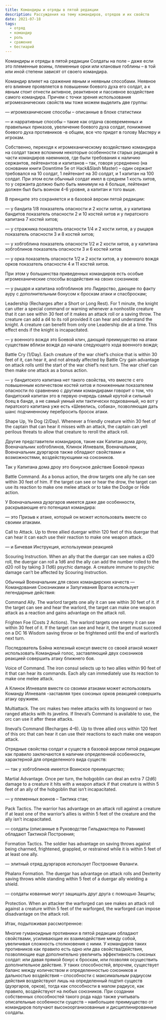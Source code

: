```yaml
---
title: Командиры и отряды в пятой редакции
description: Рассуждения на тему командиров, отрядов и их свойств
date: 2021-07-18
tags:
  - отряд
  - командир
  - роль
  - сражение
  - бестиарий
---
```


Командиры и отряды в пятой редакции
Солдаты на поле – даже если это племенные воины, племенные орки или клановые гоблины – в той или иной степени зависят от своего командира.

Командир влияет на сражение явным и неявным способами. Неявное его влияние проявляется в повышении боевого духа его солдат, а к явным стоит отнести активное, реактивное и пассивное воздействие самого командира. Причем с точки зрения использования игромеханических свойств мы тоже можем выделить две группы:

— игромеханические способы – описанные в блоке статистики

— и нарративные способы – такие как отдача своевременных и правильных приказов, увеличение боевого духа солдат, понижение боевого духа противников -в общем, все что придет в голову Мастеру и игрокам.

Собственно, переходя к игромеханическому воздействию командира на солдат также вспомним некоторые особенности старых редакций в части командиров наемников, где были требования к наличию сержантов, лейтенантов и капитанов – так, говоря усредненно (на основании книги Downtime 5e от Hack&Slash Master) – один сержант требовался на 10 солдат, 1 лейтенант на 30 солдат, и 1 капитан на 100 солдат. При этом если обычный солдат имел в среднем 1 кость хитов, то у сержанта должно было быть минимум на 4 больше, лейтенант должен был быть воином 4-6 уровня, а капитан и того выше.

В принципе это сохраняется и в базовой версии пятой редакции:

— у бандита 1/8 показатель опасности и 2 кости хитов, а у капитана бандитов показатель опасности 2 и 10 костей хитов и у пиратского капитана 7 костей хитов;

— у стражника показатель опасности 1/4 и 2 кости хитов, а у рыцаря показатель опасности 3 и 8 костей хитов;

— у хобгоблина показатель опасности 1/2 и 2 кости хитов, а у капитана хобгоблинов показатель опасности 3 и 6 костей хитов

— у орка показатель опасности 1/2 и 2 кости хитов, а у военного вождя орков показатель опасности 4 и 11 костей хитов.

При этом у большинства приведенных командиров есть особые игромеханические способы воздействия на своих союзников:

— у рыцаря и капитана хобгоблинов это Лидерство, дающее по факту ауру с дополнительным бонусом к броскам атаки и спасброскам;

Leadership (Recharges after a Short or Long Rest). For 1 minute, the knight can utter a special command or warning whenever a nonhostile creature that it can see within 30 feet of it makes an attack roll or a saving throw. The creature can add a d4 to its roll provided it can hear and understand the knight. A creature can benefit from only one Leadership die at a time. This effect ends if the knight is incapacitated.

— у военного вождя это Боевой клич, дающий преимущество на атаки существам вблизи вождя до начала следующего хода военного вождя;

Battle Cry (1/Day). Each creature of the war chief’s choice that is within 30 feet of it, can hear it, and not already affected by Battle Cry gain advantage on attack rolls until the start of the war chief’s next turn. The war chief can then make one attack as a bonus action.

— у бандитского капитана нет такого свойства, что вместе с его повышенным количеством костей хитов и пониженным показателем опасности по сравнению с другими командирами говорит о том, что бандитский капитан это в первую очередь самый крутой и сильный боец в банде, а не самый умный или тактически подкованный, но вот у пиратского капитана уже есть «Шевелись, собака», позволяющая дать шанс подчиненному перебросить бросок атаки.

Shape Up, Ye Dog (2/Day). Whenever a friendly creature within 30 feet of the captain that can hear it misses with an attack, the captain can yell perilous threats to allow that creature to reroll the attack roll.

Другие представители командиров, такие как Капитан дома дроу, Военачальник хобгоблинов, Клинок Илневаля, Военачальник, Военачальник дуэргаров также обладают свойствами и возможностями, воздействующими на союзников.

Так у Капитана дома дроу это бонусное действие Боевой приказ

Battle Command. As a bonus action, the drow targets one ally he can see within 30 feet of him. If the target can see or hear the drow, the target can use its reaction to make one melee attack or to take the Dodge or Hide action.

У Военачальника дуэргаров имеется даже две особенности, раскрывающие его потенциал командира:

— это Призыв к атаке, который он может использовать вместе со своими атаками.

Call to Attack. Up to three allied duergar within 120 feet of this duergar that can hear it can each use their reaction to make one weapon attack.

— и Бичевая Инструкция, используемая реакцией

Scouring Instruction. When an ally that the duergar can see makes a d20 roll, the duergar can roll a 1d6 and the ally can add the number rolled to the d20 roll by taking 3 (1d6) psychic damage. A creature immune to psychic damage can’t be affected by Scouring Instruction.

Обычный Военачальник для своих командирских качеств — Командования Союзниками и Запугивания Врагов использует легендарные действия:

Command Ally. The warlord targets one ally it can see within 30 feet of it. if the target can see and hear the warlord, the target can make one weapon attack as a reaction and gains advantage on the attack roll.

Frighten Foe (Costs 2 Actions). The warlord targets one enemy it can see within 30 feet of it. If the target can see and hear it, the target must succeed on a DC 16 Wisdom saving throw or be frightened until the end of warlord’s next turn.

Последователь Бэйна железный консул вместе со своей атакой может использовать Командный голос, заставляющий двух союзников реакцией совершить атаку ближнего боя.

Voice of Command. The iron consul selects up to two allies within 90 feet of it that can hear its commands. Each ally can immediately use its reaction to make one melee attack.

А Клинок Илневаля вместе со своими атаками может использовать Команду Илневаля -заставляя трех союзных орков реакцией совершить атаку оружием.

Multiattack. The orc makes two melee attacks with its longsword or two ranged attacks with its javelins. If Ilneval’s Command is available to use, the orc can use it after these attacks.

Ilneval’s Command (Recharges 4–6). Up to three allied orcs within 120 feet of this orc that can hear it can use their reactions to each make one weapon attack.

Отрядные свойства солдат и существ в базовой версии пятой редакции как правило заключаются в наличии определенной особенности, характерной для определенного вида существ:

— так у хобгоблинов имеется Воинское преимущество;

Martial Advantage. Once per turn, the hobgoblin can deal an extra 7 (2d6) damage to a creature it hits with a weapon attack if that creature is within 5 feet of an ally of the hobgoblin that isn’t incapacitated.

— у племенных воинов – Тактика стаи;

Pack Tactics. The warrior has advantage on an attack roll against a creature if at least one of the warrior’s allies is within 5 feet of the creature and the ally isn’t incapacitated.

— солдаты (описанные в Руководстве Гильдмастера по Равнике) обладают Тактикой Построения;

Formation Tactics. The soldier has advantage on saving throws against being charmed, frightened, grappled, or restrained while it is within 5 feet of at least one ally.

— элитный отряд дуэргаров использует Построение Фаланги.

Phalanx Formation. The duergar has advantage on attack rolls and Dexterity saving throws while standing within 5 feet of a duergar ally wielding a shield.

— солдаты кованные могут защищать друг друга с помощью Защиты;

Protection. When an attacker the warforged can see makes an attack roll against a creature within 5 feet of the warforged, the warforged can impose disadvantage on the attack roll.

Итак, подытоживая рассмотренное:

Многие гуманоидные противники в пятой редакции обладают свойствами, усиливающие их взаимодействие между собой, увеличивая сложность столкновения с ними.
У командиров таких противников как правило есть одно или два свойства/действия, позволяющие еще дополнительно увеличить эффективность союзных солдат: или давая прямой бонус к броскам, или позволяя осуществить дополнительное действие.
У таких способностей, впрочем, существует баланс между количеством и определенностью союзников и дальностью воздействия – способности с максимальным радиусом действия воздействуют лишь на определенный подтип существ (дуэргаров, орков), тогда как способности в малом радиусе, как правило, воздействуют на любых союзников.
При создании собственных способностей такого рода надо также учитывать описательные особенности существ – наибольшее преимущество от командиров получают высокоорганизованные и дисциплинированные солдаты.

